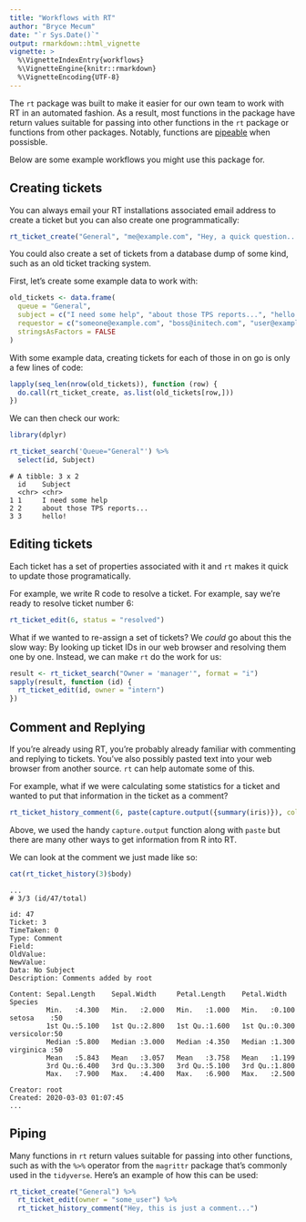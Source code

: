 ```yaml
---
title: "Workflows with RT"
author: "Bryce Mecum"
date: "`r Sys.Date()`"
output: rmarkdown::html_vignette
vignette: >
  %\VignetteIndexEntry{workflows}
  %\VignetteEngine{knitr::rmarkdown}
  %\VignetteEncoding{UTF-8}
---
```


The `rt` package was built to make it easier for our own team to work with RT in an automated fashion.
As a result, most functions in the package have return values suitable for passing into other functions in the `rt` package or functions from other packages.
Notably, functions are [pipeable](https://magrittr.tidyverse.org/reference/pipe.html) when possisble. 

Below are some example workflows you might use this package for.

## Creating tickets

You can always email your RT installations associated email address to create a ticket but you can also create one programmatically:

```r
rt_ticket_create("General", "me@example.com", "Hey, a quick question...")
```

You could also create a set of tickets from a database dump of some kind, such as an old ticket tracking system.

First, let's create some example data to work with:

```r
old_tickets <- data.frame(
  queue = "General",
  subject = c("I need some help", "about those TPS reports...", "hello!"),
  requestor = c("someone@example.com", "boss@initech.com", "user@example.com"),
  stringsAsFactors = FALSE
)
```

With some example data, creating tickets for each of those in on go is only a few lines of code:

```r
lapply(seq_len(nrow(old_tickets)), function (row) {
  do.call(rt_ticket_create, as.list(old_tickets[row,]))
})
```

We can then check our work:

```r
library(dplyr)

rt_ticket_search('Queue="General"') %>% 
  select(id, Subject)
```

```
# A tibble: 3 x 2
  id    Subject                   
  <chr> <chr>                     
1 1     I need some help          
2 2     about those TPS reports...
3 3     hello!  
```
## Editing tickets

Each ticket has a set of properties associated with it and `rt` makes it quick to update those programatically.

For example, we write R code to resolve a ticket. 
For example, say we're ready to resolve ticket number 6:

```r
rt_ticket_edit(6, status = "resolved")
```

What if we wanted to re-assign a set of tickets?
We _could_ go about this the slow way: By looking up ticket IDs in our web browser and resolving them one by one.
Instead, we can make `rt` do the work for us:

```r
result <- rt_ticket_search("Owner = 'manager'", format = "i")
sapply(result, function (id) {
  rt_ticket_edit(id, owner = "intern")
})
```

## Comment and Replying

If you're already using RT, you're probably already familiar with commenting and replying to tickets.
You've also possibly pasted text into your web browser from another source.
`rt` can help automate some of this.

For example, what if we were calculating some statistics for a ticket and wanted to put that information in the ticket as a comment?

```r
rt_ticket_history_comment(6, paste(capture.output({summary(iris)}), collapse = "\n"))
```

Above, we used the handy `capture.output` function along with `paste` but there are many other ways to get information from R into RT.

We can look at the comment we just made like so:

```r
cat(rt_ticket_history(3)$body)
```

```
...
# 3/3 (id/47/total)

id: 47
Ticket: 3
TimeTaken: 0
Type: Comment
Field: 
OldValue: 
NewValue: 
Data: No Subject
Description: Comments added by root

Content: Sepal.Length    Sepal.Width     Petal.Length    Petal.Width          Species  
         Min.   :4.300   Min.   :2.000   Min.   :1.000   Min.   :0.100   setosa    :50  
         1st Qu.:5.100   1st Qu.:2.800   1st Qu.:1.600   1st Qu.:0.300   versicolor:50  
         Median :5.800   Median :3.000   Median :4.350   Median :1.300   virginica :50  
         Mean   :5.843   Mean   :3.057   Mean   :3.758   Mean   :1.199                  
         3rd Qu.:6.400   3rd Qu.:3.300   3rd Qu.:5.100   3rd Qu.:1.800                  
         Max.   :7.900   Max.   :4.400   Max.   :6.900   Max.   :2.500                  

Creator: root
Created: 2020-03-03 01:07:45
...
```

## Piping

Many functions in `rt` return values suitable for passing into other functions, such as with the `%>%` operator from the `magrittr` package that's commonly used in the `tidyverse`.
Here's an example of how this can be used:

```r
rt_ticket_create("General") %>%
  rt_ticket_edit(owner = "some_user") %>%
  rt_ticket_history_comment("Hey, this is just a comment...")
```
